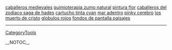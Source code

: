 <a href= http://idioma-extranjero.japanesetits.cn/caballeros-medievales.html >caballeros medievales</a>   <a href= http://idioma-extranjero.japanesetits.cn/index29.html >quimioterapia zumo natural</a>   <a href= http://idioma-extranjero.japanesetits.cn/pintura-flor.html >pintura flor</a>   <a href= http://idioma-extranjero.japanesetits.cn/caballeros-del-zodiaco-saga-de-hades.html >caballeros del zodiaco saga de hades</a>   <a href= http://idioma-extranjero.japanesetits.cn/index85.html >cartucho tinta cyan</a>   <a href= http://idioma-extranjero.japanesetits.cn/index5.html >mar adentro</a>   <a href= http://idioma-extranjero.japanesetits.cn/pinky-cerebro.html >pinky cerebro</a>   <a href= http://idioma-extranjero.japanesetits.cn/los-muerto-de-cristo.html >los muerto de cristo</a>   <a href= http://idioma-extranjero.japanesetits.cn/globulos-rojos.html >globulos rojos</a>   <a href= http://idioma-extranjero.japanesetits.cn/index6.html >fondos de pantalla paisajes</a>
----
[[CategoryTools]]

__NOTOC__